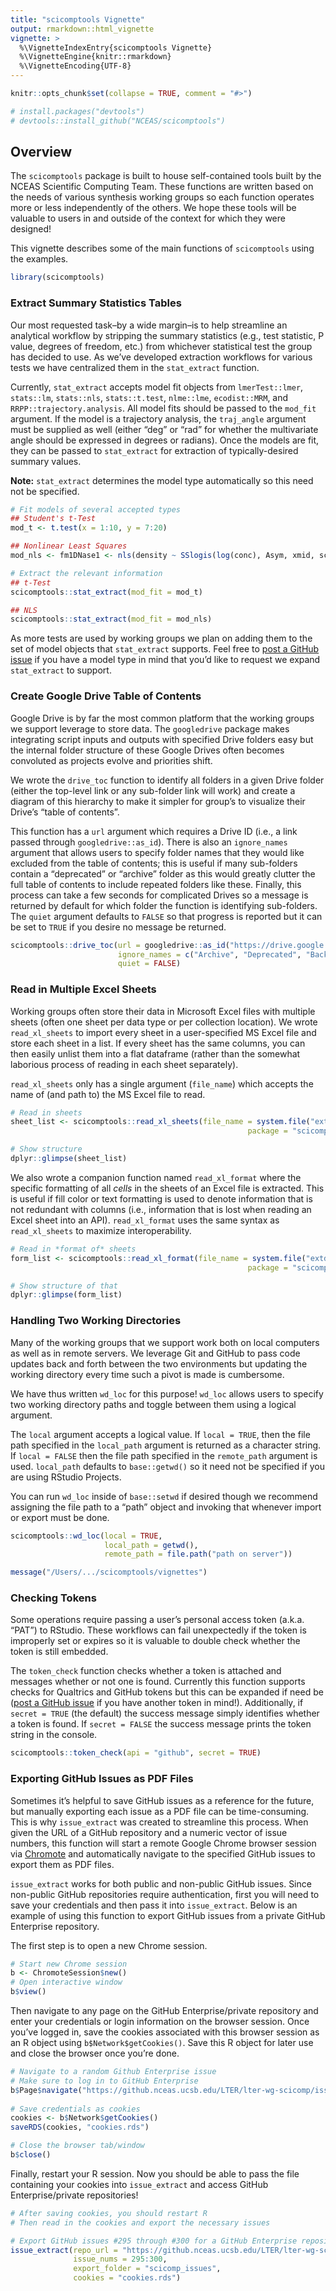 ```yaml
---
title: "scicomptools Vignette"
output: rmarkdown::html_vignette
vignette: >
  %\VignetteIndexEntry{scicomptools Vignette}
  %\VignetteEngine{knitr::rmarkdown}
  %\VignetteEncoding{UTF-8}
---
```


```r
knitr::opts_chunk$set(collapse = TRUE, comment = "#>")
```

```r
# install.packages("devtools")
# devtools::install_github("NCEAS/scicomptools")
```

## Overview

The `scicomptools` package is built to house self-contained tools built by the NCEAS Scientific Computing Team. These functions are written based on the needs of various synthesis working groups so each function operates more or less independently of the others. We hope these tools will be valuable to users in and outside of the context for which they were designed!

This vignette describes some of the main functions of `scicomptools` using the examples.

```r
library(scicomptools)
```

### Extract Summary Statistics Tables

Our most requested task--by a wide margin--is to help streamline an analytical workflow by stripping the summary statistics (e.g., test statistic, P value, degrees of freedom, etc.) from whichever statistical test the group has decided to use. As we've developed extraction workflows for various tests we have centralized them in the `stat_extract` function. 

Currently, `stat_extract` accepts model fit objects from `lmerTest::lmer`, `stats::lm`, `stats::nls`, `stats::t.test`, `nlme::lme`, `ecodist::MRM`, and `RRPP::trajectory.analysis`. All model fits should be passed to the `mod_fit` argument. If the model is a trajectory analysis, the `traj_angle` argument must be supplied as well (either "deg" or "rad" for whether the multivariate angle should be expressed in degrees or radians). Once the models are fit, they can be passed to `stat_extract` for extraction of typically-desired summary values.

**Note:** `stat_extract` determines the model type automatically so this need not be specified.

```r
# Fit models of several accepted types
## Student's t-Test
mod_t <- t.test(x = 1:10, y = 7:20)

## Nonlinear Least Squares
mod_nls <- fm1DNase1 <- nls(density ~ SSlogis(log(conc), Asym, xmid, scal), data = DNase)

# Extract the relevant information
## t-Test
scicomptools::stat_extract(mod_fit = mod_t)

## NLS
scicomptools::stat_extract(mod_fit = mod_nls)
```

As more tests are used by working groups we plan on adding them to the set of model objects that `stat_extract` supports. Feel free to [post a GitHub issue](https://github.com/NCEAS/scicomptools/issues) if you have a model type in mind that you'd like to request we expand `stat_extract` to support.

### Create Google Drive Table of Contents

Google Drive is by far the most common platform that the working groups we support leverage to store data. The `googledrive` package makes integrating script inputs and outputs with specified Drive folders easy but the internal folder structure of these Google Drives often becomes convoluted as projects evolve and priorities shift.

We wrote the `drive_toc` function to identify all folders in a given Drive folder (either the top-level link or any sub-folder link will work) and create a diagram of this hierarchy to make it simpler for group's to visualize their Drive's "table of contents".

This function has a `url` argument which requires a Drive ID (i.e., a link passed through `googledrive::as_id`). There is also an `ignore_names` argument that allows users to specify folder names that they would like excluded from the table of contents; this is useful if many sub-folders contain a "deprecated" or "archive" folder as this would greatly clutter the full table of contents to include repeated folders like these. Finally, this process can take a few seconds for complicated Drives so a message is returned by default for which folder the function is identifying sub-folders. The `quiet` argument defaults to `FALSE` so that progress is reported but it can be set to `TRUE` if you desire no message be returned.

```r
scicomptools::drive_toc(url = googledrive::as_id("https://drive.google.com/drive/u/0/folders/folder-specific-characters"),
                        ignore_names = c("Archive", "Deprecated", "Backups"),
                        quiet = FALSE)
```

### Read in Multiple Excel Sheets

Working groups often store their data in Microsoft Excel files with multiple sheets (often one sheet per data type or per collection location). We wrote `read_xl_sheets` to import every sheet in a user-specified MS Excel file and store each sheet in a list. If every sheet has the same columns, you can then easily unlist them into a flat dataframe (rather than the somewhat laborious process of reading in each sheet separately).

`read_xl_sheets` only has a single argument (`file_name`) which accepts the name of (and path to) the MS Excel file to read.

```r
# Read in sheets
sheet_list <- scicomptools::read_xl_sheets(file_name = system.file("extdata", "faux_data.xlsx", 
                                                     package = "scicomptools"))

# Show structure
dplyr::glimpse(sheet_list)
```

We also wrote a companion function named `read_xl_format` where the specific formatting of all *cells* in the sheets of an Excel file is extracted. This is useful if fill color or text formatting is used to denote information that is not redundant with columns (i.e., information that is lost when reading an Excel sheet into an API). `read_xl_format` uses the same syntax as `read_xl_sheets` to maximize interoperability.

```r
# Read in *format of* sheets
form_list <- scicomptools::read_xl_format(file_name = system.file("extdata", "faux_data.xlsx", 
                                                     package = "scicomptools"))

# Show structure of that
dplyr::glimpse(form_list)
```

### Handling Two Working Directories

Many of the working groups that we support work both on local computers as well as in remote servers. We leverage Git and GitHub to pass code updates back and forth between the two environments but updating the working directory every time such a pivot is made is cumbersome.

We have thus written `wd_loc` for this purpose! `wd_loc` allows users to specify two working directory paths and toggle between them using a logical argument.

The `local` argument accepts a logical value. If `local = TRUE`, then the file path specified in the `local_path` argument is returned as a character string. If `local = FALSE` then the file path specified in the `remote_path` argument is used. `local_path` defaults to `base::getwd()` so it need not be specified if you are using RStudio Projects.

You can run `wd_loc` inside of `base::setwd` if desired though we recommend assigning the file path to a "path" object and invoking that whenever import or export must be done.

```r
scicomptools::wd_loc(local = TRUE,
                     local_path = getwd(),
                     remote_path = file.path("path on server"))
```

```r
message("/Users/.../scicomptools/vignettes")
```

### Checking Tokens

Some operations require passing a user's personal access token (a.k.a. "PAT") to RStudio. These workflows can fail unexpectedly if the token is improperly set or expires so it is valuable to double check whether the token is still embedded.

The `token_check` function checks whether a token is attached and messages whether or not one is found. Currently this function supports checks for Qualtrics and GitHub tokens but this can be expanded if need be ([post a GitHub issue](https://github.com/NCEAS/scicomptools/issues) if you have another token in mind!). Additionally, if `secret = TRUE` (the default) the success message simply identifies whether a token is found. If `secret = FALSE` the success message prints the token string in the console.

```r
scicomptools::token_check(api = "github", secret = TRUE)
```

### Exporting GitHub Issues as PDF Files

Sometimes it's helpful to save GitHub issues as a reference for the future, but manually exporting each issue as a PDF file can be time-consuming. This is why `issue_extract` was created to streamline this process. When given the URL of a GitHub repository and a numeric vector of issue numbers, this function will start a remote Google Chrome browser session via [Chromote](https://github.com/rstudio/chromote) and automatically navigate to the specified GitHub issues to export them as PDF files. 

`issue_extract` works for both public and non-public GitHub issues. Since non-public GitHub repositories require authentication, first you will need to save your credentials and then pass it into `issue_extract`. Below is an example of using this function to export GitHub issues from a private GitHub Enterprise repository.

The first step is to open a new Chrome session.

```r
# Start new Chrome session
b <- ChromoteSession$new()
# Open interactive window
b$view()
```

Then navigate to any page on the GitHub Enterprise/private repository and enter your credentials or login information on the browser session. Once you've logged in, save the cookies associated with this browser session as an R object using `b$Network$getCookies()`. Save this R object for later use and close the browser once you're done. 

```r
# Navigate to a random Github Enterprise issue
# Make sure to log in to GitHub Enterprise
b$Page$navigate("https://github.nceas.ucsb.edu/LTER/lter-wg-scicomp/issues/278")
 
# Save credentials as cookies
cookies <- b$Network$getCookies()
saveRDS(cookies, "cookies.rds")

# Close the browser tab/window
b$close()
```
 
Finally, restart your R session. Now you should be able to pass the file containing your cookies into `issue_extract` and access GitHub Enterprise/private repositories!

```r
# After saving cookies, you should restart R
# Then read in the cookies and export the necessary issues 

# Export GitHub issues #295 through #300 for a GitHub Enterprise repository
issue_extract(repo_url = "https://github.nceas.ucsb.edu/LTER/lter-wg-scicomp",
              issue_nums = 295:300,
              export_folder = "scicomp_issues",
              cookies = "cookies.rds")
```